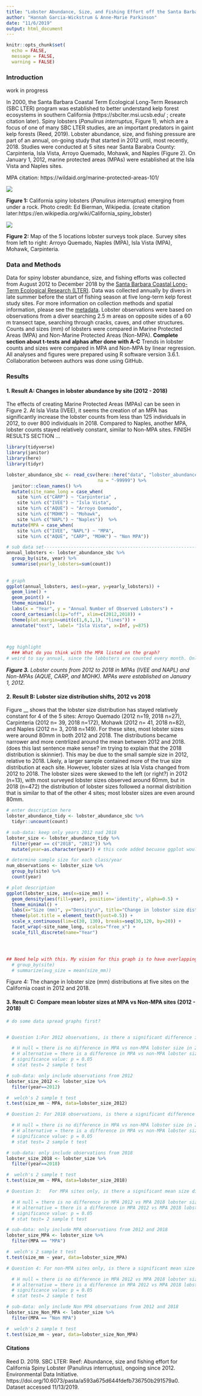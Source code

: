 ```yaml
---
title: "Lobster Abundance, Size, and Fishing Effort off the Santa Barbara Coast"
author: "Hannah Garcia-Wickstrum & Anne-Marie Parkinson"
date: "11/6/2019"
output: html_document
---
```


```r
knitr::opts_chunk$set(
  echo = FALSE,
  message = FALSE,
  warning = FALSE)
```

### Introduction

work in progress 

In 2000, the Santa Barbara Coastal Term Ecological Long-Term Research (SBC LTER) program was established to better understand kelp forest ecosystems in southern California (https://sbclter.msi.ucsb.edu/ ; create citation later). Spiny lobsters (*Panulirus interruptus*, Figure 1), which are a focus of one of many SBC LTER studies, are an important predators in gaint kelp forests (Reed, 2019). Lobster abundance, size, and fishing pressure are part of an annual, on-going study that started in 2012 until, most recently, 2018. Studies were conducted at 5 sites near Santa Barabra County: Carpinteria, Isla Vista, Arroyo Quemado, Mohawk, and Naples (Figure 2). On January 1, 2012, marine protected areas (MPAs) were established at the Isla Vista and Naples sites. 

MPA citation: https://wildaid.org/marine-protected-areas-101/




![](figures/wikipedia_lobster_Ed_Bierman.jpg)

**Figure 1:** California spiny lobsters (*Panulirus interruptus*) emerging from under a rock. Photo credit: Ed Bierman, Wikipedia. (create citation later:https://en.wikipedia.org/wiki/California_spiny_lobster) 




![](figures/lobster_survey_sites.jpg)

**Figure 2:** Map of the 5 locations lobster surveys took place. Survey sites from left to right: Arroyo Quemado, Naples (MPA), Isla Vista (MPA), Mohawk, Carpinteria. 





### Data and Methods

Data for spiny lobster abundance, size, and fishing efforts was collected from August 2012 to December 2018 by the [Santa Barbara Coastal Long-Term Ecological Research (LTER)](http://sbc.lternet.edu//index.html). Data was collected annually by divers in late summer before the start of fishing season at five long-term kelp forest study sites. For more information on collection methods and spatial information, please see the [metadata](https://portal.edirepository.org/nis/mapbrowse?scope=knb-lter-sbc&identifier=77&revision=newest). Lobster observations were based on observations from a diver searching 2.5 m areas on opposite sides of a 60 m transect tape, searching through cracks, caves, and other structures. Counts and sizes (mm) of lobsters were compared in Marine Protected Areas (MPA) and Non-Marine Protected Areas (Non-MPA). **Complete section about t-tests and alphas after done with A-C**
Trends in lobster counts and sizes were compared in MPA and Non-MPA by linear regression. All analyses and figures were prepared using R software version 3.6.1. Collaboration between authors was done using GitHub. 

### Results
#### 1. Result A: Changes in lobster abundance by site (2012 - 2018)
The effects of creating Marine Protected Areas (MPAs) can be seen in Figure 2. At Isla Vista (IVEE), it seems the creation of an MPA has significantly increase the lobster counts from less than 125 individuals in 2012, to over 800 individuals in 2018. Compared to Naples, another MPA, lobster counts stayed relatively constant, similar to Non-MPA sites.  FINISH RESULTS SECTION ...
```r
library(tidyverse)
library(janitor)
library(here)
library(tidyr)

lobster_abundance_sbc <- read_csv(here::here("data", "lobster_abundance_sbc_lter.csv"),
                                  na = "-99999") %>%
  janitor::clean_names() %>%  
  mutate(site_name_long = case_when(
    site %in% c("CARP") ~ "Carpinteria" ,
    site %in% c("IVEE") ~ "Isla Vista",
    site %in% c("AQUE") ~ "Arroyo Quemado",
    site %in% c("MOHK") ~ "Mohawk", 
    site %in% c("NAPL") ~ "Naples"))  %>% 
  mutate(MPA = case_when( 
    site %in% c("IVEE", "NAPL") ~ "MPA",
    site %in% c("AQUE", "CARP", "MOHK") ~ "Non MPA"))

```


```r
# sub data set-----------------------------------------------------------------
annual_lobsters <- lobster_abundance_sbc %>% 
  group_by(site, year) %>% 
  summarise(yearly_lobsters=sum(count)) 
 
    
# graph
ggplot(annual_lobsters, aes(x=year, y=yearly_lobsters)) +
  geom_line() +
  geom_point() + 
  theme_minimal()+
  labs(x = "Year", y = "Annual Number of Observed Lobsters") +
  coord_cartesian(clip="off", xlim=c(2012,2018)) +
  theme(plot.margin=unit(c(1,6,1,1), "lines")) +
  annotate("text", label= "Isla Vista", x=Inf, y=875) 

  

#gg highlight
  ### What do you think with the MPA listed on the graph? 
# weird to say annual, since the lobbsters are counted every month. Only during a couple months. 

```
***Figure 3.** Lobster counts from 2012 to 2018 in MPAs (IVEE and NAPL) and Non-MPAs (AQUE, CARP, and MOHK). MPAs were established on January 1, 2012.*


#### 2. Result B: Lobster size distribution shifts, 2012 vs 2018

Figure __ shows that the lobster size distribution has stayed relatively constant for 4 of the 5 sites: Arroyo Quemado (2012 n=19, 2018 n=27), Carpinteria (2012 n= 39, 2018 n=172), Mohawk (2012 n= 41, 2018 n=82), and Naples (2012 n= 3, 2018 n=149). For these sites, most lobster sizes were around 80mm in both 2012 and 2018. The distributions became narrower and more centrlized around the mean between 2012 and 2018. (does this last sentence make sense? im trying to explain that the 2018 distribution is skinnier). This may be due to the small sample size in 2012, relative to 2018. Likely, a larger sample contained more of the true size distribution at each site.  However, lobster sizes at Isla Vista changed from 2012 to 2018. The lobster sizes were skewed to the left (or right?) in 2012 (n=13), with most surveyed lobster sizes observed around 60mm, but in 2018 (n=472) the distribution of lobster sizes followed a normal distribition that is similar to that of the other 4 sites; most lobster sizes are even around 80mm.
```r

# enter description here
lobster_abundance_tidy <- lobster_abundance_sbc %>%
  tidyr::uncount(count)

# sub-data: keep only years 2012 nad 2018
lobster_size <- lobster_abundance_tidy %>%
  filter(year == c("2018", "2012")) %>% 
  mutate(year=as.character(year)) # this code added becuase ggplot wouldnt recognize our year column correctly (would display color based on year aesthetic). Changing the values to characters helped over come this error

# determine sample size for each class/year
num_observations <- lobster_size %>% 
  group_by(site) %>% 
  count(year)

# plot description
ggplot(lobster_size, aes(x=size_mm)) +
  geom_density(aes(fill=year), position='identity', alpha=0.5) +
  theme_minimal() +
  labs(x="Size (mm)", y="Density\n", title="Change in lobster size distribution between 2012 and 2018") +
  theme(plot.title = element_text(hjust=0.5)) +
  scale_x_continuous(lim=c(30, 130), breaks=seq(30,120, by=20)) +
  facet_wrap(~site_name_long, scales="free_x") +
  scale_fill_discrete(name="Year")




## Need help with this. My vision for this graph is to have overlapping histograms for 2012 and 2018, but to facet wrap it by site. I don't think we need to do any statistical analysis until C.  
  # group_by(site)
  # summarize(avg_size = mean(size_mm))
```

Figure 4: The change in lobster size (mm) distributions at five sites on the California coast in 2012 and 2018. 

 


#### 3. Result C: Compare mean lobster sizes at MPA vs Non-MPA sites (2012 - 2018)

```r
# do some data spread graphs first?


# Question 1:For 2012 observations, is there a significant difference in lobster size between MPA and non-MPA sites? 

  # H null = there is no difference in MPA vs non-MPA lobster size in 2012
  # H alternative = there is a difference in MPA vs non-MPA lobster size in 2012
  # significance value: p = 0.05
  # stat test= 2 sample t test

# sub-data: only include observations from 2012
lobster_size_2012 <- lobster_size %>% 
  filter(year==2012) 

#  welch's 2 sample t test
t.test(size_mm ~ MPA, data=lobster_size_2012)

# Question 2: For 2018 observations, is there a significant difference in lobster size between MPA and non-MPA sites? 

  # H null = there is no difference in MPA vs non-MPA lobster size in 2018
  # H alternative = there is a difference in MPA vs non-MPA lobster size in 2012
  # significance value: p = 0.05
  # stat test= 2 sample t test

# sub-data: only include observations from 2018
lobster_size_2018 <- lobster_size %>% 
  filter(year==2018) 

#  welch's 2 sample t test
t.test(size_mm ~ MPA, data=lobster_size_2018)

# Question 3:	For MPA sites only, is there a significant mean size difference in lobsters observed in 2012 vs. 2018?

  # H null = there is no difference in MPA 2012 vs MPA 2018 lobster size
  # H alternative = there is a difference in MPA 2012 vs MPA 2018 lobster size
  # significance value: p = 0.05
  # stat test= 2 sample t test

# sub-data: only include MPA observations from 2012 and 2018
lobster_size_MPA <- lobster_size %>% 
  filter(MPA == "MPA") 

#  welch's 2 sample t test
t.test(size_mm ~ year, data=lobster_size_MPA)

# Question 4: For non-MPA sites only, is there a significant mean size difference in lobsters observed in 2012 vs. 2018?

  # H null = there is no difference in MPA 2012 vs MPA 2018 lobster size
  # H alternative = there is a difference in MPA 2012 vs MPA 2018 lobster size
  # significance value: p = 0.05
  # stat test= 2 sample t test

# sub-data: only include Non MPA observations from 2012 and 2018
lobster_size_Non_MPA <- lobster_size %>% 
  filter(MPA == "Non MPA") 

#  welch's 2 sample t test
t.test(size_mm ~ year, data=lobster_size_Non_MPA)
```


#### Citations 

Reed D. 2019. SBC LTER: Reef: Abundance, size and fishing effort for California Spiny Lobster (Panulirus interruptus), ongoing since 2012. Environmental Data Initiative. https://doi.org/10.6073/pasta/a593a675d644fdefb736750b291579a0. Dataset accessed 11/13/2019.